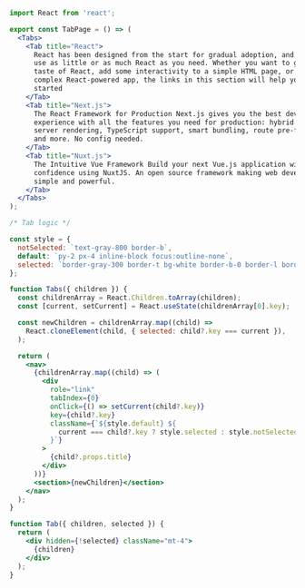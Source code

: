 ```jsx
import React from 'react';

export const TabPage = () => (
  <Tabs>
    <Tab title="React">
      React has been designed from the start for gradual adoption, and you can
      use as little or as much React as you need. Whether you want to get a
      taste of React, add some interactivity to a simple HTML page, or start a
      complex React-powered app, the links in this section will help you get
      started
    </Tab>
    <Tab title="Next.js">
      The React Framework for Production Next.js gives you the best developer
      experience with all the features you need for production: hybrid static &
      server rendering, TypeScript support, smart bundling, route pre-fetching,
      and more. No config needed.
    </Tab>
    <Tab title="Nuxt.js">
      The Intuitive Vue Framework Build your next Vue.js application with
      confidence using NuxtJS. An open source framework making web development
      simple and powerful.
    </Tab>
  </Tabs>
);

/* Tab logic */

const style = {
  notSelected: `text-gray-800 border-b`,
  default: `py-2 px-4 inline-block focus:outline-none`,
  selected: `border-gray-300 border-t bg-white border-b-0 border-l border-r text-blue-700`,
};

function Tabs({ children }) {
  const childrenArray = React.Children.toArray(children);
  const [current, setCurrent] = React.useState(childrenArray[0].key);

  const newChildren = childrenArray.map((child) =>
    React.cloneElement(child, { selected: child?.key === current }),
  );

  return (
    <nav>
      {childrenArray.map((child) => (
        <div
          role="link"
          tabIndex={0}
          onClick={() => setCurrent(child?.key)}
          key={child?.key}
          className={`${style.default} ${
            current === child?.key ? style.selected : style.notSelected
          }`}
        >
          {child?.props.title}
        </div>
      ))}
      <section>{newChildren}</section>
    </nav>
  );
}

function Tab({ children, selected }) {
  return (
    <div hidden={!selected} className="mt-4">
      {children}
    </div>
  );
}
```
